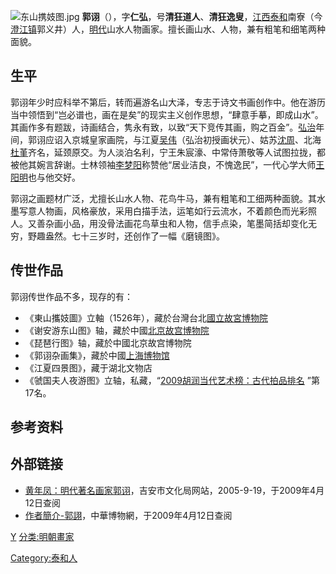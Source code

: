 [[File:东山携妓图.jpg|thumb]]
'''郭诩'''（{{bd|1456年||1532年}}），字'''仁弘'''，号'''清狂道人'''、'''清狂逸叟'''，[[江西|江西]][[泰和|泰和]]南寮（今[[澄江镇_(泰和县)|澄江镇]]郭义井）人，[[明代|明代]]山水人物画家。擅长画山水、人物，兼有粗笔和细笔两种面貌。

==生平==
郭诩年少时应科举不第后，转而遍游名山大泽，专志于诗文书画创作中。他在游历当中领悟到“岂必谱也，画在是矣”的现实主义创作思想，“肆意手摹，即成山水”。其画作多有题跋，诗画结合，隽永有致，以致“天下竞传其画，购之百金”。[[弘治|弘治]]年间，郭诩应诏入京城皇家画院，与江夏[[吴伟|吴伟]]（弘治初授画状元）、姑苏[[沈周|沈周]]、北海[[杜堇|杜堇]]齐名，延颈原交。为人淡泊名利，宁王朱宸濠、中常侍萧敬等人试图拉拢，都被他其婉言辞谢。士林领袖[[李梦阳|李梦阳]]称赞他“居业洁良，不愧逸民”，一代心学大师[[王阳明|王阳明]]也与他交好。

郭诩之画题材广泛，尤擅长山水人物、花鸟牛马，兼有粗笔和工细两种面貌。其水墨写意人物画，风格豪放，采用白描手法，运笔如行云流水，不着颜色而光彩照人。又善杂画小品，用没骨法画花鸟草虫和人物，信手点染，笔墨简括却变化无穷，野趣盎然。七十三岁时，还创作了一幅《磨镜图》。

==传世作品==
郭诩传世作品不多，现存的有：
*《東山攜妓圖》立軸（1526年），藏於台灣台北[[國立故宮博物院|國立故宮博物院]]
*《谢安游东山图》轴，藏於中國[[北京故宫博物院|北京故宫博物院]]
*《琵琶行图》轴，藏於中國北京故宫博物院
*《郭诩杂画集》，藏於中國[[上海博物馆|上海博物馆]]
*《江夏四景图》，藏于湖北文物店
*《虢国夫人夜游图》立轴，私藏，“[http://www.hurun.net/listcn142.aspx 2009胡润当代艺术榜：古代拍品排名] {{Wayback|url=http://www.hurun.net/listcn142.aspx |date=20090405131634 }}”第17名。

==参考资料==
{{reflist}}

== 外部链接 ==
* [http://www.jawh.gov.cn/news/2005919171939.htm 黄年凤：明代著名画家郭诩]{{dead link|date=2018年4月 |bot=InternetArchiveBot |fix-attempted=yes }}，吉安市文化局网站，2005-9-19，于2009年4月12日查阅
* [https://web.archive.org/web/20130513071201/http://gg-art.com/draw/painter/painter_b.php?id=2160 作者簡介-郭詡]，中華博物網，于2009年4月12日查阅

{{Authority control}}

{{DEFAULTSORT:}}
[[分类:郭姓|Y]]
[[Category:泰和人|Category:泰和人]]
[[分类:明朝畫家|分类:明朝畫家]]